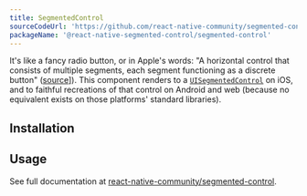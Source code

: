 ```yaml
---
title: SegmentedControl
sourceCodeUrl: 'https://github.com/react-native-community/segmented-control'
packageName: '@react-native-segmented-control/segmented-control'
---
```



It's like a fancy radio button, or in Apple's words: "A horizontal control that consists of multiple segments, each segment functioning as a discrete button" ([source](https://developer.apple.com/documentation/uikit/uisegmentedcontrol)]). This component renders to a [`UISegmentedControl`](https://developer.apple.com/documentation/uikit/uisegmentedcontrol) on iOS, and to faithful recreations of that control on Android and web (because no equivalent exists on those platforms' standard libraries).

<PlatformsSection android emulator ios web simulator />

## Installation

<APIInstallSection href="https://github.com/react-native-segmented-control/segmented-control#getting-started" />

## Usage

See full documentation at [react-native-community/segmented-control](https://github.com/react-native-community/segmented-control#usage).
